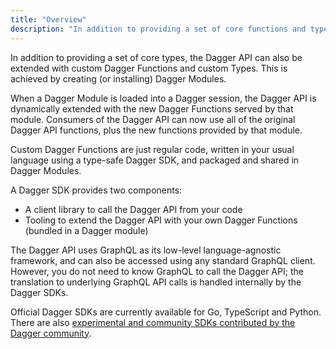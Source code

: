 ```yaml
---
title: "Overview"
description: "In addition to providing a set of core functions and types, the Dagger API can also be extended with custom Dagger Functions and custom types."
---
```



In addition to providing a set of core types, the Dagger API can also be extended with custom Dagger Functions and custom Types. This is achieved by creating (or installing) Dagger Modules.

When a Dagger Module is loaded into a Dagger session, the Dagger API is dynamically extended with the new Dagger Functions served by that module. Consumers of the Dagger API can now use all of the original Dagger API functions, plus the new functions provided by that module.

Custom Dagger Functions are just regular code, written in your usual language using a type-safe Dagger SDK, and packaged and shared in Dagger Modules.

A Dagger SDK provides two components:

- A client library to call the Dagger API from your code
- Tooling to extend the Dagger API with your own Dagger Functions (bundled in a Dagger module)

The Dagger API uses GraphQL as its low-level language-agnostic framework, and can also be accessed using any standard GraphQL client. However, you do not need to know GraphQL to call the Dagger API; the translation to underlying GraphQL API calls is handled internally by the Dagger SDKs.

Official Dagger SDKs are currently available for Go, TypeScript and Python. There are also [experimental and community SDKs contributed by the Dagger community](https://github.com/dagger/dagger/tree/main/sdk).
